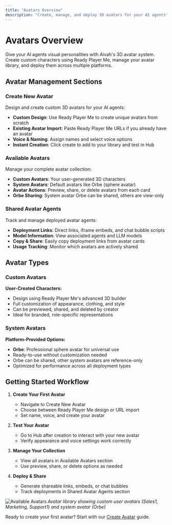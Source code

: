 ```yaml
---
title: "Avatars Overview"
description: "Create, manage, and deploy 3D avatars for your AI agents"
---
```


# Avatars Overview

Give your AI agents visual personalities with Aivah's 3D avatar system. Create custom characters using Ready Player Me, manage your avatar library, and deploy them across multiple platforms.

## Avatar Management Sections

### Create New Avatar
Design and create custom 3D avatars for your AI agents:
- **Custom Design**: Use Ready Player Me to create unique avatars from scratch
- **Existing Avatar Import**: Paste Ready Player Me URLs if you already have an avatar
- **Voice & Naming**: Assign names and select voice options
- **Instant Creation**: Click create to add to your library and test in Hub

### Available Avatars  
Manage your complete avatar collection:
- **Custom Avatars**: Your user-generated 3D characters
- **System Avatars**: Default avatars like Orbe (sphere avatar)
- **Avatar Actions**: Preview, share, or delete avatars from each card
- **Orbe Sharing**: System avatar Orbe can be shared, others are view-only

### Shared Avatar Agents
Track and manage deployed avatar agents:
- **Deployment Links**: Direct links, iframe embeds, and chat bubble scripts
- **Model Information**: View associated agents and LLM models  
- **Copy & Share**: Easily copy deployment links from avatar cards
- **Usage Tracking**: Monitor which avatars are actively shared

## Avatar Types

### Custom Avatars
**User-Created Characters:**
- Design using Ready Player Me's advanced 3D builder
- Full customization of appearance, clothing, and style
- Can be previewed, shared, and deleted by creator
- Ideal for branded, role-specific representations

### System Avatars
**Platform-Provided Options:**
- **Orbe**: Professional sphere avatar for universal use
- Ready-to-use without customization needed
- Orbe can be shared, other system avatars are reference-only
- Optimized for performance across all deployment types

## Getting Started Workflow

1. **Create Your First Avatar**
   - Navigate to Create New Avatar
   - Choose between Ready Player Me design or URL import
   - Set name, voice, and create your avatar

2. **Test Your Avatar**
   - Go to Hub after creation to interact with your new avatar
   - Verify appearance and voice settings work correctly

3. **Manage Your Collection**
   - View all avatars in Available Avatars section
   - Use preview, share, or delete options as needed

4. **Deploy & Share**
   - Generate shareable links, embeds, or chat bubbles
   - Track deployments in Shared Avatar Agents section

![Available Avatars](/images/available-avatars.png)
*Avatar library showing custom user avatars (Sales1, Marketing, Support1) and system avatar (Orbe)*

Ready to create your first avatar? Start with our [Create Avatar](/avatars/create-avatar) guide.
